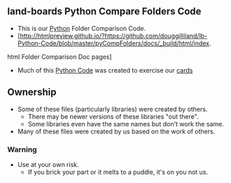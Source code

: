 == land-boards Python Compare Folders Code ==

* This is our [https://www.python.org/ Python] Folder Comparison Code.
* [http://htmlpreview.github.io/?https://github.com/douggilliland/lb-Python-Code/blob/master/pyCompFolders/docs/_build/html/index.
html Folder Comparison Doc pages]
* Much of this [http://land-boards.com/blwiki/index.php?title=Python_Code Python Code] was created to exercise our [http://land-boards.com/blwiki/index.php cards]

== Ownership ==

* Some of these files (particularly libraries) were created by others.
** There may be newer versions of these libraries "out there".
** Some libraries even have the same names but don't work the same.
* Many of these files were created by us based on the work of others.

=== Warning ===

* Use at your own risk.
** If you brick your part or it melts to a puddle, it's on you not us.

